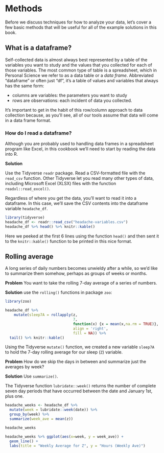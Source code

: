 # Methods

Before we discuss techniques for how to analyze your data, let's cover a few basic methods that will be useful for all of the example solutions in this book.

## What is a dataframe?

Self-collected data is almost always best represented by a table of the variables you want to study and the values that you collected for each of those variables. The most common type of table is a spreadsheet, which in Personal Science we refer to as a data table or a *data frame*. Abbreviated "dataframe" or often just "df", it's a table of values and variables that always has the same form:

-   columns are variables: the parameters you want to study
-   rows are observations: each incident of data you collected.

It's important to get in the habit of this row/column approach to data collection because, as you'll see, all of our tools assume that data will come in a data frame format.

### How do I read a dataframe?

Although you are probably used to handling data frames in a spreadsheet program like Excel, in this cookbook we'll need to start by reading the data into R. 

**Solution**

Use the Tidyverse `readr` package.  Read a CSV-formatted file with the `read_csv` function. Other Tidyverse let you read many other types of data, including Microsoft Excel (XLSX) files with the function `readxl::read_excel()`.

Regardless of where you get the data, you'll want to read it into a dataframe. In this case, we'll save the CSV contents into the dataframe variable `headache_df`.

```r
library(tidyverse)
headache_df <- readr::read_csv("headache-variables.csv")
headache_df %>% head() %>% knitr::kable()

```

Here we peeked at the first 6 lines using the function `head()` and then sent it to the `knitr::kable()` function to be printed in this nice format. 

## Rolling average

A long series of daily numbers becomes unwieldy after a while, so we'd like to summarize them somehow, perhaps as groups of weeks or months.

**Problem** You want to take the rolling 7-day average of a series of numbers.


**Solution** use the `rolling()` functions in package `zoo`:

```r
library(zoo)

headache_df %>% 
    mutate(sleep7A = rollapply(z,
                               7, 
                               function(x) {x = mean(x,na.rm = TRUE)},
                               align = 'right',
                               fill = NA)) %>% 
  tail() %>% knitr::kable()

```

Using the Tidyverse `mutate()` function, we created a new variable `sleep7A` to hold the 7-day rolling average for our sleep (`Z`) variable.

**Problem** How do we skip the days in between and summarize just the averages by week?

**Solution** Use `summarize()`.

The Tidyverse function `lubridate::week()` returns the number of complete seven day periods that have occurred between the date and January 1st, plus one.

```r

headache_weeks <- headache_df %>%
  mutate(week = lubridate::week(date)) %>%
  group_by(week) %>%
  summarize(week_ave = mean(z))

headache_weeks

headache_weeks %>% ggplot(aes(x=week, y = week_ave)) +
  geom_line() +
  labs(title = "Weekly Average for Z", y = "Hours (Weekly Ave)")
```

